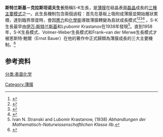 {{noteTA
|G1=Electronics
|G2=Physics
}}
'''斯特兰斯基－克拉斯坦诺夫生长'''簡稱S-K生長，是[[薄膜|薄膜]]在結晶表面[[磊晶|磊晶]]成長的[[薄膜生长模式|三種主要模式]]之一。此生長機制包含兩個過程：首先在基板上吸附成薄膜並開始層狀累積，達到臨界厚度時，會因[[應力|應力]]和[[化學能|化學能]]導致薄膜轉變為島狀成長模式<ref name="venables2000">{{Cite book|last = Venables|first = John|year = 2000|title = Introduction to Surface and Thin Film Processes|location = Cambridge|publisher = Cambridge University Press|isbn = 0-521-62460-6}}</ref><ref name="pimpinelli_villain">{{Cite book|last = Pimpinelli|first = Alberto|year = 1998|title = Physics of Crystal Growth|location = Cambridge|publisher = Cambridge University Press|isbn = 0-521-55198-6|author2 = Jacques Villain}}</ref><ref name="oura2003">{{Cite book|last = Oura|first = K.|author2 = V.G. Lifshits|author3 = A.A. Saranin|author4 = A.V. Zotov|author5 = M. Katayama|year = 2003|title = Surface Science: An Introduction|location = Berlin|publisher = Springer|isbn = 3-540-00545-5}}</ref><ref name="eaglesham_cerullo">{{Cite journal|last = Eaglesham|first = D.J.|author2 = M. Cerullo|date = April 1990|title = Dislocation-free Stranski-Krastanow growth of Ge on Si(100)|journal = [[Physical_Review_Letters|Physical Review Letters]]|volume = 64|issue = 16|pages = 1943–1946|doi = 10.1103/PhysRevLett.64.1943|bibcode = 1990PhRvL..64.1943E}}</ref> 。S-K生長最早由[[伊万·斯特兰斯基|伊万·斯特兰斯基]]和Lyubomir Krastanov在1938年發現<ref name="stranski_krastanov">Ivan N. Stranski and Lubomir Krastanow, (1938) ''Abhandlungen der Mathematisch-Naturwissenschaftlichen Klasse IIb. ''</ref>。直到1958年，S-K生長模式、Volmer-Weber生長模式和Frank–van der Merwe生長模式才被恩斯特·鮑爾（Ernst Bauer）在他的著作中正式歸類為薄膜成長的三大主要機制。<ref name="bauer1958">{{Cite journal|doi = 10.1524/zkri.1958.110.1-6.372|last = Bauer|first = Ernst|title = Phaenomenologische Theorie der Kristallabscheidung an Oberflaechen I.|journal = Zeitschrift für Kristallographie|volume = 110|pages = 372–394|year = 1958|bibcode = 1958ZK....110..372B}}</ref>

== 参考资料 ==
{{Reflist}}

[[Category:薄膜|Category:薄膜]]
[[分类:表面化学|分类:表面化学]]